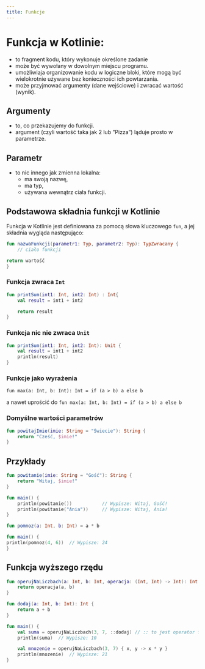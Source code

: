```yaml
---
title: Funkcje
---
```



# Funkcja w Kotlinie:
- to fragment kodu, który wykonuje określone zadanie
- może być wywołany w dowolnym miejscu programu.
- umożliwiaja organizowanie kodu w logiczne bloki, które mogą być wielokrotnie używane bez konieczności ich powtarzania.
- może przyjmować argumenty (dane wejściowe) i zwracać wartość (wynik).

## Argumenty
- to, co przekazujemy do funkcji.
- argument (czyli wartość taka jak 2 lub ”Pizza”) ląduje prosto w parametrze.

## Parametr
- to nic innego jak zmienna lokalna:
    - ma swoją nazwę,
    - ma typ,
    - używana wewnątrz ciała funkcji.

## Podstawowa składnia funkcji w Kotlinie
Funkcja w Kotlinie jest definiowana za pomocą słowa kluczowego `fun`, a jej składnia wygląda następująco:
```kotlin
fun nazwaFunkcji(parametr1: Typ, parametr2: Typ): TypZwracany {
    // ciało funkcji

return wartość
}
```

### Funkcja zwraca `Int`
```kotlin
fun printSum(int1: Int, int2: Int) : Int{
	val result = int1 + int2

	return result
}
```

### Funkcja nic nie zwraca `Unit`
```kotlin
fun printSum(int1: Int, int2: Int): Unit {
    val result = int1 + int2
    println(result)
}
```

### Funkcje jako wyrażenia
`fun max(a: Int, b: Int): Int = if (a > b) a else b`

a nawet uprościć do
`fun max(a: Int, b: Int) = if (a > b) a else b`

### Domyślne wartości parametrów
```kotlin
fun powitajImie(imie: String = "Świecie"): String {
    return "Cześć, $imie!"
}
```

## Przykłady
```kotlin
fun powitanie(imie: String = "Gość"): String {
    return "Witaj, $imie!"
}

fun main() {
    println(powitanie())           // Wypisze: Witaj, Gość!
    println(powitanie("Ania"))     // Wypisze: Witaj, Ania!
}
```

```kotlin
fun pomnoz(a: Int, b: Int) = a * b

fun main() {
println(pomnoz(4, 6))  // Wypisze: 24
}
```

## Funkcja wyższego rzędu
```kotlin
fun operujNaLiczbach(a: Int, b: Int, operacja: (Int, Int) -> Int): Int {
    return operacja(a, b)
}

fun dodaj(a: Int, b: Int): Int {
    return a + b
}

fun main() {
    val suma = operujNaLiczbach(3, 7, ::dodaj) // :: to jest operator function reference
    println(suma)  // Wypisze: 10

    val mnozenie = operujNaLiczbach(3, 7) { x, y -> x * y }
    println(mnozenie)  // Wypisze: 21
}
```






